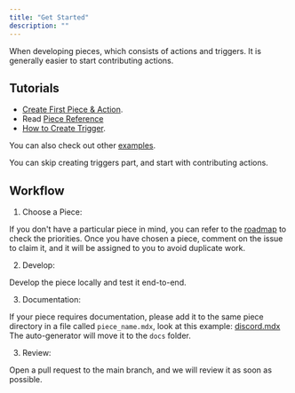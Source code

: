 ```yaml
---
title: "Get Started"
description: ""
---
```


When developing pieces, which consists of actions and triggers. It is generally easier to start contributing actions.

## Tutorials

- [Create First Piece & Action](create-action).
- Read [Piece Reference](./reference)
- [How to Create Trigger](create-trigger).

You can also check out other [examples](./examples).

<Tip>
You can skip creating triggers part, and start with contributing actions.
</Tip>

## Workflow

1. Choose a Piece: 

If you don't have a particular piece in mind, you can refer to the [roadmap](https://github.com/orgs/activepieces/projects/5) to check the priorities. Once you have chosen a piece, comment on the issue to claim it, and it will be assigned to you to avoid duplicate work.

2. Develop: 

Develop the piece locally and test it end-to-end. 

3. Documentation:

If your piece requires documentation, please add it to the same piece directory in a file called `piece_name.mdx`, look at this example: [discord.mdx](https://github.com/activepieces/activepieces/blob/main/packages/pieces/apps/src/lib/discord/discord.mdx)
The auto-generator will move it to the `docs` folder.

3. Review: 

Open a pull request to the main branch, and we will review it as soon as possible.
